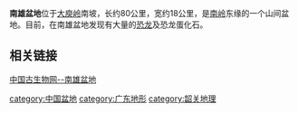 '''南雄盆地'''位于[[大庾岭|大庾岭]]南坡，长约80公里，宽约18公里，是[[南岭|南岭]]东缘的一个山间盆地。目前，在南雄盆地发现有大量的[[恐龙|恐龙]]及恐龙蛋化石。

==相关链接==
[https://web.archive.org/web/20060901133013/http://dinosaur.net.cn/dino0561.htm 中国古生物网--南雄盆地]

{{GD-stub}}
[[category:中国盆地|category:中国盆地]]
[[category:广东地形|category:广东地形]]
[[category:韶关地理|category:韶关地理]]